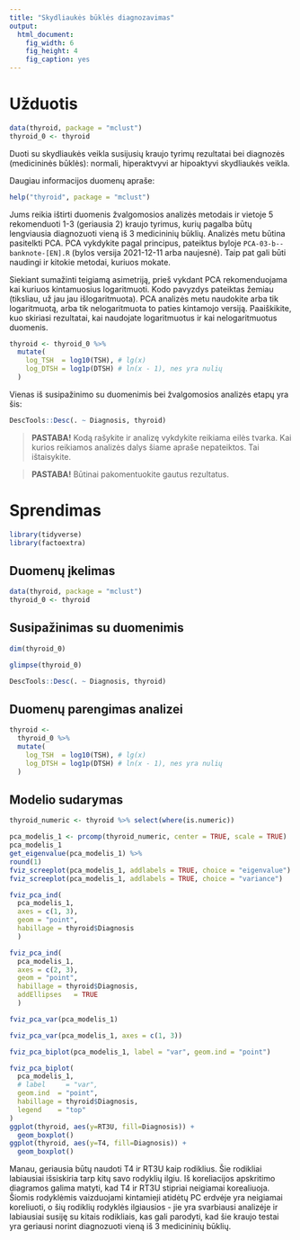 ---
title: "Skydliaukės būklės diagnozavimas"
output: 
  html_document: 
    fig_width: 6
    fig_height: 4
    fig_caption: yes
---

<!-- PASTABA: `setup` bloką rasite dalyje prie atsakymų -->

# Užduotis

```{r}
data(thyroid, package = "mclust")
thyroid_0 <- thyroid
```

Duoti su skydliaukės veikla susijusių kraujo tyrimų rezultatai bei diagnozės (medicininės būklės): normali, hiperaktvyvi ar hipoaktyvi skydliaukės veikla.

Daugiau informacijos duomenų apraše:

```{r, eval=FALSE}
help("thyroid", package = "mclust")
```

Jums reikia ištirti duomenis žvalgomosios analizės metodais ir vietoje 5 rekomenduoti 1-3 (geriausia 2) kraujo tyrimus, kurių pagalba būtų lengviausia diagnozuoti vieną iš 3 medicininių būklių. Analizės metu būtina pasitelkti PCA. PCA vykdykite pagal principus, pateiktus byloje `PCA-03-b--banknote-[EN].R` (bylos versija 2021-12-11 arba naujesnė).
Taip pat gali būti naudingi ir kitokie metodai, kuriuos mokate.

Siekiant sumažinti teigiamą asimetriją, prieš vykdant PCA rekomenduojama kai kuriuos kintamuosius logaritmuoti. Kodo pavyzdys pateiktas žemiau (tiksliau, už jau jau išlogaritmuota). PCA analizės metu naudokite arba tik logaritmuotą, arba tik nelogaritmuota to paties kintamojo versiją. Paaiškikite, kuo skiriasi rezultatai, kai naudojate logaritmuotus ir kai nelogaritmuotus duomenis.

```{r}
thyroid <- thyroid_0 %>%
  mutate(
    log_TSH  = log10(TSH), # lg(x)
    log_DTSH = log1p(DTSH) # ln(x - 1), nes yra nulių
  )
```

Vienas iš susipažinimo su duomenimis bei žvalgomosios analizės etapų yra šis:

```{r paged.print=FALSE, eval=FALSE}
DescTools::Desc(. ~ Diagnosis, thyroid)
```

> **PASTABA!** Kodą rašykite ir analizę vykdykite reikiama eilės tvarka.
> Kai kurios reikiamos analizės dalys šiame apraše nepateiktos. Tai ištaisykite.


> **PASTABA!** Būtinai pakomentuokite gautus rezultatus.


# Sprendimas

```{r setup, message=FALSE, warning=FALSE, results='hide', include=TRUE}
library(tidyverse)
library(factoextra)
```


## Duomenų įkelimas

```{r}
data(thyroid, package = "mclust")
thyroid_0 <- thyroid
```


## Susipažinimas su duomenimis

```{r}
dim(thyroid_0)
```

```{r}
glimpse(thyroid_0)
```


```{r paged.print=FALSE}
DescTools::Desc(. ~ Diagnosis, thyroid)
```


## Duomenų parengimas analizei

```{r}
thyroid <-
  thyroid_0 %>%
  mutate(
    log_TSH  = log10(TSH), # lg(x)
    log_DTSH = log1p(DTSH) # ln(x - 1), nes yra nulių
  )
```


## Modelio sudarymas

```{r}

thyroid_numeric <- thyroid %>% select(where(is.numeric))

pca_modelis_1 <- prcomp(thyroid_numeric, center = TRUE, scale = TRUE)
pca_modelis_1
get_eigenvalue(pca_modelis_1) %>%
round(1)
fviz_screeplot(pca_modelis_1, addlabels = TRUE, choice = "eigenvalue")
fviz_screeplot(pca_modelis_1, addlabels = TRUE, choice = "variance")

fviz_pca_ind(
  pca_modelis_1, 
  axes = c(1, 3), 
  geom = "point",
  habillage = thyroid$Diagnosis
  )

fviz_pca_ind(
  pca_modelis_1,
  axes = c(2, 3),
  geom = "point",
  habillage = thyroid$Diagnosis,
  addEllipses   = TRUE
  )

fviz_pca_var(pca_modelis_1)

fviz_pca_var(pca_modelis_1, axes = c(1, 3))

fviz_pca_biplot(pca_modelis_1, label = "var", geom.ind = "point")

fviz_pca_biplot(
  pca_modelis_1,
  # label     = "var",
  geom.ind  = "point",
  habillage = thyroid$Diagnosis,
  legend    = "top"
)
ggplot(thyroid, aes(y=RT3U, fill=Diagnosis)) +
  geom_boxplot()
ggplot(thyroid, aes(y=T4, fill=Diagnosis)) +
  geom_boxplot()
```
Manau, geriausia būtų naudoti T4 ir RT3U kaip rodiklius. Šie rodikliai
labiausiai išsiskiria tarp kitų savo rodyklių ilgiu. Iš koreliacijos
apskritimo diagramos galima matyti, kad T4 ir RT3U stipriai neigiamai
korealiuoja. Šiomis rodyklėmis vaizduojami kintamieji atidėtų PC erdvėje yra
neigiamai koreliuoti, o šių rodiklių rodyklės ilgiausios - jie yra svarbiausi
analizėje ir labiausiai susiję su kitais rodikliais, kas gali parodyti,
kad šie kraujo testai yra geriausi norint diagnozuoti vieną iš 3 medicininių
būklių.

